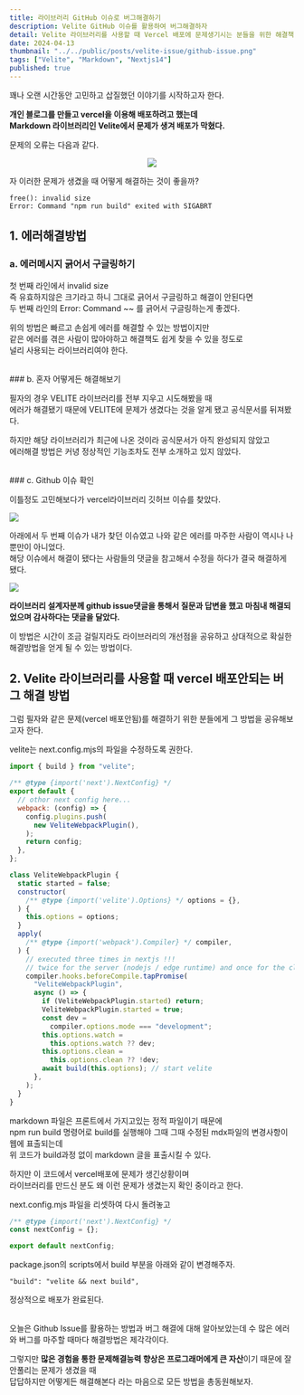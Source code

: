 ```yaml
---
title: 라이브러리 GitHub 이슈로 버그해결하기
description: Velite GitHub 이슈를 활용하여 버그해결하자
detail: Velite 라이브러리를 사용할 때 Vercel 배포에 문제생기시는 분들을 위한 해결책 및 GitHub이슈로 질문 하는 방법
date: 2024-04-13
thumbnail: "../../public/posts/velite-issue/github-issue.png"
tags: ["Velite", "Markdown", "Nextjs14"]
published: true
---
```


꽤나 오랜 시간동안 고민하고 삽질했던 이야기를 시작하고자 한다.

**개인 블로그를 만들고 vercel을 이용해 배포하려고 했는데  
Markdown 라이브러리인 Velite에서 문제가 생겨 배포가 막혔다.**

문제의 오류는 다음과 같다.

<center>
  <img
    src="../../public/posts/velite-issue/vercel-error.png"
    className="post-image"
  />
</center>

자 이러한 문제가 생겼을 때
어떻게 해결하는 것이 좋을까?

```ansi
free(): invalid size
Error: Command "npm run build" exited with SIGABRT
```

## 1. 에러해결방법

### a. 에러메시지 긁어서 구글링하기

첫 번째 라인에서 invalid size  
즉 유효하지않은 크기라고 하니 그대로 긁어서 구글링하고 해결이 안된다면  
두 번째 라인의 Error: Command ~~ 를 긁어서 구글링하는게 좋겠다.

위의 방법은 빠르고 손쉽게 에러를 해결할 수 있는 방법이지만  
같은 에러를 겪은 사람이 많아야하고 해결책도 쉽게 찾을 수 있을 정도로  
널리 사용되는 라이브러리여야 한다.

<br />
### b. 혼자 어떻게든 해결해보기

필자의 경우 VELITE 라이브러리를 전부 지우고 시도해봤을 때  
에러가 해결됐기 때문에 VELITE에 문제가 생겼다는 것을 알게 됐고
공식문서를 뒤져봤다.

하지만 해당 라이브러리가 최근에 나온 것이라 공식문서가 아직 완성되지 않았고  
에러해결 방법은 커녕 정상적인 기능조차도 전부 소개하고 있지 않았다.

<br />
### c. Github 이슈 확인

이틀정도 고민해보다가 vercel라이브러리 깃허브 이슈를 찾았다.

<img
  src="../../public/posts/velite-issue/vercel-github-issue.png"
  className="post-image"
/>

아래에서 두 번째 이슈가 내가 찾던 이슈였고 나와 같은
에러를 마주한 사람이 역시나 나뿐만이 아니었다.  
해당 이슈에서 해결이 됐다는 사람들의 댓글을 참고해서 수정을 하다가 결국 해결하게 됐다.

<img
  src="../../public/posts/velite-issue/vercel-question.png"
  className="post-image"
/>

**라이브러리 설계자분께 github issue댓글을 통해서 질문과 답변을 했고**
**마침내 해결되었으며 감사하다는 댓글을 달았다.**

이 방법은 시간이 조금 걸릴지라도 라이브러리의 개선점을 공유하고
상대적으로 확실한 해결방법을 얻게 될 수 있는 방법이다.

## 2. Velite 라이브러리를 사용할 때 vercel 배포안되는 버그 해결 방법

그럼 필자와 같은 문제(vercel 배포안됨)를 해결하기 위한 분들에게 그 방법을 공유해보고자 한다.

velite는 next.config.mjs의 파일을 수정하도록 권한다.

```js title="next.config.mjs"
import { build } from "velite";

/** @type {import('next').NextConfig} */
export default {
  // othor next config here...
  webpack: (config) => {
    config.plugins.push(
      new VeliteWebpackPlugin(),
    );
    return config;
  },
};

class VeliteWebpackPlugin {
  static started = false;
  constructor(
    /** @type {import('velite').Options} */ options = {},
  ) {
    this.options = options;
  }
  apply(
    /** @type {import('webpack').Compiler} */ compiler,
  ) {
    // executed three times in nextjs !!!
    // twice for the server (nodejs / edge runtime) and once for the client
    compiler.hooks.beforeCompile.tapPromise(
      "VeliteWebpackPlugin",
      async () => {
        if (VeliteWebpackPlugin.started) return;
        VeliteWebpackPlugin.started = true;
        const dev =
          compiler.options.mode === "development";
        this.options.watch =
          this.options.watch ?? dev;
        this.options.clean =
          this.options.clean ?? !dev;
        await build(this.options); // start velite
      },
    );
  }
}
```

markdown 파일은 프론트에서 가지고있는 정적 파일이기 때문에  
npm run build 명령어로 build를 실행해야 그때 그때 수정된 mdx파일의 변경사항이 웹에 표출되는데  
위 코드가 build과정 없이 markdown 글을 표출시킬 수 있다.

하지만 이 코드에서 vercel배포에 문제가 생긴상황이며  
라이브러리를 만드신 분도 왜 이런 문제가 생겼는지 확인 중이라고 한다.

next.config.mjs 파일을 리셋하여 다시 돌려놓고

```js title="next.config.mjs"
/** @type {import('next').NextConfig} */
const nextConfig = {};

export default nextConfig;
```

package.json의 scripts에서 build 부분을 아래와 같이 변경해주자.

```ansi
"build": "velite && next build",
```

정상적으로 배포가 완료된다.

<br />
오늘은 Github Issue를 활용하는 방법과 버그 해결에 대해
알아보았는데 수 많은 에러와 버그를 마주할 때마다 해결방법은
제각각이다.

그렇지만 **많은 경험을 통한 문제해결능력 향상은 프로그래머에게 큰 자산**이기 때문에
잘 안풀리는 문제가 생겼을 때  
답답하지만 어떻게든 해결해본다 라는 마음으로 모든 방법을 총동원해보자.
